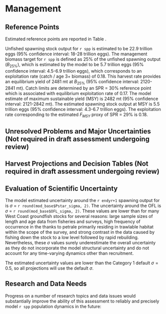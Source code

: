 # Management 

## Reference Points
Estimated reference points are reported in Table \ref{tab:referenceES}.

Unfished spawning stock output for `r spp` is estimated to be 22.9 trillion eggs (95% confidence interval: 18-28 trillion eggs). The management biomass target for `r spp` is defined as 25% of the unfished spawning output ($B_{25\%}$), which is estimated by the model to be 5.7 trillion eggs (95% confidence interval: 4.5-6.9 trillion eggs), which corresponds to an exploitation rate (catch / age 3+ biomass) of 0.18. This harvest rate provides an equilibrium yield of 2481 mt at $B_{25\%}$ (95% confidence interval: 2120-2841 mt). Catch limits are determined by an SPR = 30% reference point which is associated with equilibrium exploitation rate of 0.17. The model estimate of maximum sustainable yield (MSY) is 2482 mt (95% confidence interval: 2121-2842 mt). The estimated spawning stock output at MSY is 5.5 trillion eggs (95% confidence interval: 4.3-6.7 trillion eggs). The exploitation rate corresponding to the estimated  $F_{MSY}$ proxy of SPR = 29% is 0.18. 

## Unresolved Problems and Major Uncertainties (Not required in draft assessment undergoing review)

## Harvest Projections and Decision Tables (Not required in draft assessment undergoing review)

## Evaluation of Scientific Uncertainty
The model estimated uncertainty around the `r endyr+1` spawning output for is $\sigma$ = `r round(mod_base$Pstar_sigma, 2)`. The uncertainty around the OFL is $\sigma$ = `r round(mod_base$OFL_sigma, 2)`. These values are lower than for many West Coast groundfish stocks for several reasons: large sample sizes of length and age data from fisheries and surveys, high frequency of occurrence in the \gls{s-wcgbt} thanks to petrale primarily residing in trawlable habitat within the scope of the survey, and strong contrast in the data caused by fishing down the stock to a low level followed by rapid rebuilding. Nevertheless, these $\sigma$ values surely underestimate the overall uncertainty as they do not incorporate the model structural uncertainty and do not account for any time-varying dynamics other than recruitment.

The estimated uncertainty values are lower than the Category 1 default $\sigma = 0.5$, so all projections will use the default $\sigma$.

## Research and Data Needs

Progress on a number of research topics and data issues would substantially improve the ability of this assessment to reliably and precisely model `r spp` population dynamics in the future:

\begin{enumerate}

\item Continue research toward better understanding how climate forcing impacts density-independent survival during `r spp` early life stages and further development of environmental recruitment index. Such index can provide additional information on recruitment, not captured by other sources, in most recent years when youngest cohorts may be not yet selected by either surveys or fisheries. 

\item The extent of spatial and temporal variability on productivity processes such as growth, recruitment, and maturity is currently unknown and would benefit from further research. It would allow to better understanding of patterns we see in data and account for potential spatio-temporal variability in life history parameters in the model. 

\item Further studies of transboundary movement of `r spp` between U.S. and Canadian waters would be beneficial for understanding of extend of `r spp` to help lay the groundwork for future collaborative effort between U.S. and Canada and potential transboundary assessment.

\item The analytical solution for catchability (i.e., observed / predicted biomass) for the \gls{s-wcgbt} is above 1.0 in the base model.  This was also the case in previous assessments of `r spp` and other flatfish assessments.  Further research into flatfish behaviors in response to survey gear will enhance the interpretation of catchability values for `r spp` off the West Coast.

\end{enumerate}